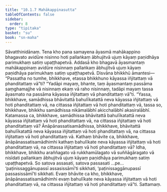 ```yaml
---
title: "10.1.7 Mahākappinasutta"
tableOfContents: false
sidebar:
  order: 8
type: "tipitaka"
basket: "su"
book: "sn-maha"
---
```



<DynamicBreadcrumb />

<Division number="983" book="sn-maha">

<Paragraph number="1665" book="sn-maha">
Sāvatthinidānaṃ. Tena kho pana samayena āyasmā mahākappino bhagavato avidūre nisinno hoti pallaṅkaṃ ābhujitvā ujuṃ kāyaṃ paṇidhāya parimukhaṃ satiṃ upaṭṭhapetvā. Addasā kho bhagavā āyasmantaṃ mahākappinaṃ avidūre nisinnaṃ pallaṅkaṃ ābhujitvā ujuṃ kāyaṃ paṇidhāya parimukhaṃ satiṃ upaṭṭhapetvā. Disvāna bhikkhū āmantesi—
</Paragraph>

<Paragraph number="1666" book="sn-maha">
“Passatha no tumhe, bhikkhave, etassa bhikkhuno kāyassa iñjitattaṃ vā phanditattaṃ vā”ti? “Yadāpi mayaṃ, bhante, taṃ āyasmantaṃ passāma saṃghamajjhe vā nisinnaṃ ekaṃ vā raho nisinnaṃ, tadāpi mayaṃ tassa āyasmato na passāma kāyassa iñjitattaṃ vā phanditattaṃ vā”ti.
</Paragraph>

<Paragraph number="1667" book="sn-maha">
“Yassa, bhikkhave, samādhissa bhāvitattā bahulīkatattā neva kāyassa iñjitattaṃ vā hoti phanditattaṃ vā, na cittassa iñjitattaṃ vā hoti phanditattaṃ vā, tassa so, bhikkhave, bhikkhu samādhissa nikāmalābhī akicchalābhī akasiralābhī. Katamassa ca, bhikkhave, samādhissa bhāvitattā bahulīkatattā neva kāyassa iñjitattaṃ vā hoti phanditattaṃ vā, na cittassa iñjitattaṃ vā hoti phanditattaṃ vā?
</Paragraph>

<Paragraph number="1668" book="sn-maha">
Ānāpānassatisamādhissa, bhikkhave, bhāvitattā bahulīkatattā neva kāyassa iñjitattaṃ vā hoti phanditattaṃ vā, na cittassa iñjitattaṃ vā hoti phanditattaṃ vā. Kathaṃ bhāvite ca, bhikkhave, ānāpānassatisamādhimhi kathaṃ bahulīkate neva kāyassa iñjitattaṃ vā hoti phanditattaṃ vā, na cittassa iñjitattaṃ vā hoti phanditattaṃ vā?
</Paragraph>

<Paragraph number="1669" book="sn-maha">
Idha, bhikkhave, bhikkhu araññagato vā rukkhamūlagato vā suññāgāragato vā nisīdati pallaṅkaṃ ābhujitvā ujuṃ kāyaṃ paṇidhāya parimukhaṃ satiṃ upaṭṭhapetvā. So satova assasati, satova passasati …pe…  ‘paṭinissaggānupassī assasissāmī’ti sikkhati, ‘paṭinissaggānupassī passasissāmī’ti sikkhati. Evaṃ bhāvite ca kho, bhikkhave, ānāpānassatisamādhimhi evaṃ bahulīkate neva kāyassa iñjitattaṃ vā hoti phanditattaṃ vā, na cittassa iñjitattaṃ vā hoti phanditattaṃ vā”ti.

</Paragraph>
</Division>

<Paragraph number="1670" type="center" book="sn-maha">
Sattamaṃ.
</Paragraph>